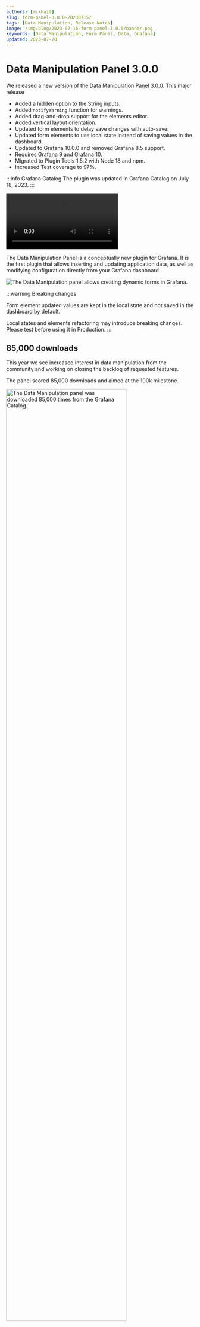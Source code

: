 ```yaml
---
authors: [mikhail]
slug: form-panel-3.0.0-20230715/
tags: [Data Manipulation, Release Notes]
image: /img/blog/2023-07-15-form-panel-3.0.0/banner.png
keywords: [Data Manipulation, Form Panel, Data, Grafana]
updated: 2023-07-20
---
```



# Data Manipulation Panel 3.0.0

We released a new version of the Data Manipulation Panel 3.0.0. This major release

- Added a hidden option to the String inputs.
- Added `notifyWarning` function for warnings.
- Added drag-and-drop support for the elements editor.
- Added vertical layout orientation.
- Updated form elements to delay save changes with auto-save.
- Updated form elements to use local state instead of saving values in the dashboard.
- Updated to Grafana 10.0.0 and removed Grafana 8.5 support.
- Requires Grafana 9 and Grafana 10.
- Migrated to Plugin Tools 1.5.2 with Node 18 and npm.
- Increased Test coverage to 97%.

:::info Grafana Catalog
The plugin was updated in Grafana Catalog on July 18, 2023.
:::

<Video
  src="https://www.youtube.com/embed/zNrFOtW6j-o"
  title="Variable panel 1.5.0 for Grafana."
/>

The Data Manipulation Panel is a conceptually new plugin for Grafana. It is the first plugin that allows inserting and updating application data, as well as modifying configuration directly from your Grafana dashboard.

<Image
  title="The Data Manipulation panel allows creating dynamic forms in Grafana."
  src="/img/blog/2023-07-15-form-panel-3.0.0/panel.png"
  lazy={false}
/>

:::warning Breaking changes

Form element updated values are kept in the local state and not saved in the dashboard by default.

Local states and elements refactoring may introduce breaking changes. Please test before using it in Production.
:::

## 85,000 downloads

This year we see increased interest in data manipulation from the community and working on closing the backlog of requested features.

The panel scored 85,000 downloads and aimed at the 100k milestone.

<Image
  title="The Data Manipulation panel was downloaded 85,000 times from the Grafana Catalog."
  src="/img/blog/2023-07-15-form-panel-3.0.0/downloads.png"
  width="80%"
/>

## Elements

Elements in panel options were updated with new collapsable components, drag-and-drop support and delayed auto-save.

To improve performance we added delayed saving of form elements. Form elements will be auto-saved after a 1-second timeout or when clicking on the save button to prevent numerous updates when creating new forms.

<Image
  title="Panel options are saved and render the form after a 1-second timeout."
  src="/img/blog/2023-07-15-form-panel-3.0.0/elements.png"
  width="80%"
/>

## Sections

Form elements can be separated into sections. In addition to horizontal, we added vertical section orientation, which can be selected in the panel options.

<Image
  title="Form sections can be vertically and horizontally placed."
  src="/img/blog/2023-07-15-form-panel-3.0.0/sections.png"
/>

## Hidden strings

We added an option to hide string input, which can store additional information not shown to the users.

<Image
  title="Hidden string input can store additional information."
  src="/img/blog/2023-07-15-form-panel-3.0.0/hidden.png"
/>

## Getting Started

The Data Manipulation panel can be installed from the [Grafana Catalog](https://grafana.com/grafana/plugins/volkovlabs-form-panel/) or utilizing the Grafana command line tool.

For the latter, use the following command.

```bash
grafana-cli plugins install volkovlabs-form-panel
```

## YouTube Tutorial

The Data Manipulation Panel is a conceptually new plugin for Grafana. It is the first plugin that allows inserting and updating application data, as well as modifying configuration directly from your Grafana dashboard.

<Video
  src="https://www.youtube.com/embed/DXALVG8GijM"
  title="Manual data entering and User input into Dashboard."
/>

## Release Notes

### Breaking changes

- Requires Grafana 9 and Grafana 10.
- Form Elements are kept in the local state and not saved in the dashboard by default.
- Local states and elements refactoring may introduce breaking changes. Please test before using it in Production.

### Features / Enhancements

- Update Documentation for API Servers (#149)
- Update to Grafana 10.0.0 (#165, #172, #184, #200)
- Add Hidden option to String element (#171)
- Add E2E Cypress testing (#180)
- Increase Test Coverage and update Test library (#181, #183, #185)
- Update Form Elements to delay save changes with auto-save (#186)
- Migrate to Plugin Tools 1.5.2 (#187, #192)
- Update to Node 18 (#188)
- Update constants and E2E tests (#190)
- Update Form elements to use local state (#191)
- Add notifyWarning() function (#201)
- Add drag and drop for elements editor (#202)
- Remove Grafana 8.5 support (#203)
- Add running initial request on initial updates (#205)
- Add vertical layout orientation (#206)

## Feedback

We love to hear from you. There are various ways to get in touch with us.

- Ask a question, request a new feature, and file a bug with [GitHub issues](https://github.com/volkovlabs/volkovlabs-form-panel/issues/new/choose).
- Subscribe to our [YouTube Channel](https://www.youtube.com/@volkovlabs) and add a comment.
- Sponsor our open-source plugins for Grafana with [GitHub Sponsor](https://github.com/sponsors/VolkovLabs).
- Star the repository to show your support.
